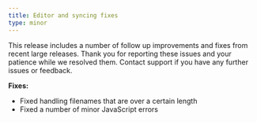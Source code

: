 ```yaml
---
title: Editor and syncing fixes
type: minor
---
```

This release includes a number of follow up improvements and fixes from recent large releases. Thank you for reporting these issues and your patience while we resolved them. Contact support if you have any further issues or feedback.

**Fixes:**

* Fixed handling filenames that are over a certain length
* Fixed a number of minor JavaScript errors